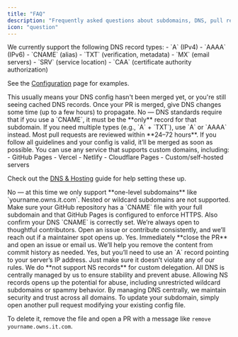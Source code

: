 ```yaml
---
title: "FAQ"
description: "Frequently asked questions about subdomains, DNS, pull requests, and usage rules."
icon: "question"
---
```



<AccordionGroup>

<Accordion title="Which DNS record types are supported?">
We currently support the following DNS record types:
- `A` (IPv4)
- `AAAA` (IPv6)
- `CNAME` (alias)
- `TXT` (verification, metadata)
- `MX` (email servers)
- `SRV` (service location)
- `CAA` (certificate authority authorization)

See the [Configuration](/guides/configuration) page for examples.
</Accordion>

<Accordion title="Why does my domain still redirect to the project homepage?">
This usually means your DNS config hasn't been merged yet, or you're still seeing cached DNS records. Once your PR is merged, give DNS changes some time (up to a few hours) to propagate.
</Accordion>

<Accordion title="Can I use a CNAME record with other record types?">
No — DNS standards require that if you use a `CNAME`, it must be the **only** record for that subdomain. If you need multiple types (e.g., `A` + `TXT`), use `A` or `AAAA` instead.
</Accordion>

<Accordion title="How long will it take for my pull request to get merged?">
Most pull requests are reviewed within **24–72 hours**. If you follow all guidelines and your config is valid, it’ll be merged as soon as possible.
</Accordion>

<Accordion title="Which hosting services are supported?">
You can use any service that supports custom domains, including:
- GitHub Pages
- Vercel
- Netlify
- Cloudflare Pages
- Custom/self-hosted servers

Check out the [DNS & Hosting](/dns) guide for help setting these up.
</Accordion>

<Accordion title="Can I create nested subdomains (e.g. sub.project.owns.it.com)?">
No — at this time we only support **one-level subdomains** like `yourname.owns.it.com`. Nested or wildcard subdomains are not supported.
</Accordion>

<Accordion title="I get an SSL error on GitHub Pages. How do I fix this?">
Make sure your GitHub repository has a `CNAME` file with your full subdomain and that GitHub Pages is configured to enforce HTTPS. Also confirm your DNS `CNAME` is correctly set.
</Accordion>

<Accordion title="Can I join the maintainer or moderation team?">
We’re always open to thoughtful contributors. Open an issue or contribute consistently, and we’ll reach out if a maintainer spot opens up.
</Accordion>

<Accordion title="I accidentally leaked sensitive info in my PR. Can it be deleted?">
Yes. Immediately **close the PR** and open an issue or email us. We’ll help you remove the content from commit history as needed.
</Accordion>

<Accordion title="Can I use my subdomain for a Minecraft server?">
Yes, but you’ll need to use an `A` record pointing to your server’s IP address. Just make sure it doesn’t violate any of our rules.
</Accordion>

<Accordion title="Who can use NS records?">
We do **not support NS records** for custom delegation. All DNS is centrally managed by us to ensure stability and prevent abuse.
</Accordion>

<Accordion title="Why are you strict with NS records?">
Allowing NS records opens up the potential for abuse, including unrestricted wildcard subdomains or spammy behavior. By managing DNS centrally, we maintain security and trust across all domains.
</Accordion>

<Accordion title="How can I update or delete my subdomain?">
To update your subdomain, simply open another pull request modifying your existing config file.

To delete it, remove the file and open a PR with a message like `remove yourname.owns.it.com`.
</Accordion>

</AccordionGroup>
